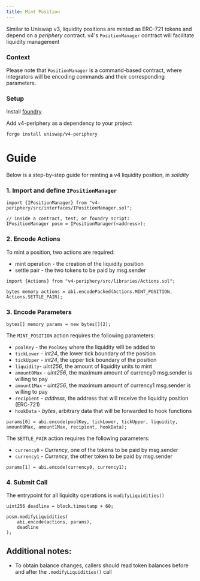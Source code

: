 ```yaml
---
title: Mint Position
---
```


Similar to Uniswap v3, liquidity positions are minted as ERC-721 tokens and depend on a *periphery* contract.
v4's `PositionManager` contract will facilitate liquidity management

### Context

Please note that `PositionManager` is a command-based contract, where integrators will be encoding commands and their corresponding
parameters.

### Setup

Install [foundry](https://book.getfoundry.sh)

Add v4-periphery as a dependency to your project

```bash
forge install uniswap/v4-periphery
```

# Guide

Below is a step-by-step guide for minting a v4 liquidity position, in *solidity*

### 1. Import and define `IPositionManager`

```solidity
import {IPositionManager} from "v4-periphery/src/interfaces/IPositionManager.sol";

// inside a contract, test, or foundry script:
IPositionManager posm = IPositionManager(<address>);
```

### 2. Encode Actions

To mint a position, two actions are required:

* mint operation - the creation of the liquidity position
* settle pair - the two tokens to be paid by msg.sender

```solidity
import {Actions} from "v4-periphery/src/libraries/Actions.sol";

bytes memory actions = abi.encodePacked(Actions.MINT_POSITION, Actions.SETTLE_PAIR);
```

### 3. Encode Parameters

```solidity
bytes[] memory params = new bytes[](2);
```

The `MINT_POSITION` action requires the following parameters:

* `poolKey` - the `PoolKey` where the liquidity will be added to
* `tickLower` - _int24_, the lower tick boundary of the position
* `tickUpper` - _int24_, the upper tick boundary of the position
* `liquidity`- _uint256_, the amount of liquidity units to mint
* `amount0Max` - _uint256_, the maximum amount of currency0 msg.sender is willing to pay
* `amount1Max` - _uint256_, the maximum amount of currency1 msg.sender is willing to pay
* `recipient` - _address_, the address that will receive the liquidity position (ERC-721)
* `hookData` - _bytes_, arbitrary data that will be forwarded to hook functions

```solidity
params[0] = abi.encode(poolKey, tickLower, tickUpper, liquidity, amount0Max, amount1Max, recipient, hookData);
```

The `SETTLE_PAIR` action requires the following parameters:

* `currency0` - _Currency_, one of the tokens to be paid by msg.sender
* `currency1` - _Currency_, the other token to be paid by msg.sender

```solidity
params[1] = abi.encode(currency0, currency1);
```

### 4. Submit Call

The entrypoint for all liquidity operations is `modifyLiquidities()`

```solidity
uint256 deadline = block.timestamp + 60;

posm.modifyLiquidities(
    abi.encode(actions, params),
    deadline
);
```

## Additional notes:

* To obtain balance changes, callers should read token balances before and after the `.modifyLiquidities()` call